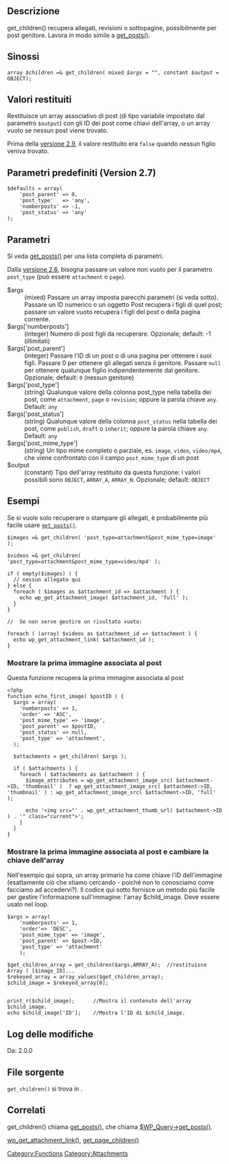 {{Languages|
{{en|Function Reference/get children}}
{{it|Riferimento funzioni/get children}}
{{ja|関数リファレンス/get children}}
{{pt-br|Referência de Função/get children}}
{{ru|Справочник по функциям/get children}}
}}

== Descrizione ==

get_children() recupera allegati, revisioni o sottopagine, possibilmente per post genitore. Lavora in modo simile a [[Function Reference/get posts|get_posts()]].

== Sinossi ==

<tt>array <var>$children</var> =& get_children( mixed <var>$args</var> = "", constant <var>$output</var> = OBJECT);</tt>

== Valori restituiti ==

Restituisce un array associativo di post (di tipo variabile impostato dal parametro <tt>$output</tt>) con gli ID dei post come chiavi dell'array, o un array vuoto se nessun post viene trovato.

Prima della [[Version 2.9|versione 2.9]], il valore restituito era <tt>false</tt> quando nessun figlio veniva trovato.

== Parametri predefiniti (Version 2.7) ==

<pre>$defaults = array( 
    'post_parent' => 0,
    'post_type'   => 'any', 
    'numberposts' => -1,
    'post_status' => 'any'
);</pre>

== Parametri ==

Si veda [[Template Tags/get posts|get_posts()]] per una lista completa di parametri.

Dalla [[Version 2.6|versione 2.6]], bisogna passare un valore non vuoto per il parametro <tt>post_type</tt> (può essere <tt>attachment</tt> o <tt>page</tt>).

;	$args
:		(mixed) Passare un array imposta parecchi parametri (si veda sotto). Passare un ID numerico o un oggetto Post recupera i figli di quel post; passare un valore vuoto recupera i figli del post o della pagina corrente.
;	$args['numberposts']
:		(integer) Numero di post figli da recuperare. Opzionale; default: -1 (illimitati)
;	$args['post_parent']
:		(integer) Passare l'ID di un post o di una pagina per ottenere i suoi figli. Passare 0 per ottenere gli allegati senza il genitore. Passare <tt>null</tt> per ottenere qualunque figlio indipendentemente dal genitore. Opzionale; default: <tt>0</tt> (nessun genitore)
;	$args['post_type']
:		(string) Qualunque valore della colonna post_type nella tabella dei post, come <tt>attachment</tt>, <tt>page</tt> o <tt>revision</tt>; oppure la parola chiave <tt>any</tt>. Default: <tt>any</tt>
;	$args['post_status']
:		(string) Qualunque valore della colonna <tt>post_status</tt> nella tabella dei post, come <tt>publish</tt>, <tt>draft</tt> o <tt>inherit</tt>; oppure la parola chiave <tt>any</tt>. Default: <tt>any</tt>
;	$args['post_mime_type']
:		(string) Un tipo mime completo o parziale, es. <tt>image</tt>, <tt>video</tt>, <tt>video/mp4</tt>, che viene confrontato con il campo <tt>post_mime_type</tt> di un post
;	$output
:		(constant) Tipo dell'array restituito da questa funzione: i valori possibili sono <tt>OBJECT</tt>, <tt>ARRAY_A</tt>, <tt>ARRAY_N</tt>. Opzionale; default: <tt>OBJECT</tt>

== Esempi ==

Se si vuole solo recuperare o stampare gli allegati, è probabilmente più facile usare <code>[[Template_Tags/get_posts#Show_attachments_for_the_current_post|get_posts()]]</code>.

<pre>$images =& get_children( 'post_type=attachment&post_mime_type=image' );

$videos =& get_children( 'post_type=attachment&post_mime_type=video/mp4' );

if ( empty($images) ) {
  // nessun allegato qui
} else {
  foreach ( $images as $attachment_id => $attachment ) {
    echo wp_get_attachment_image( $attachment_id, 'full' );
  }
}

//  Se non serve gestire un risultato vuoto:

foreach ( (array) $videos as $attachment_id => $attachment ) {
  echo wp_get_attachment_link( $attachment_id );
}</pre>

=== Mostrare la prima immagine associata al post ===
Questa funzione recupera la prima immagine associata al post
<pre>
<?php
function echo_first_image( $postID ) {
  $args = array(
    'numberposts' => 1,
    'order' => 'ASC',
    'post_mime_type' => 'image',
    'post_parent' => $postID,
    'post_status' => null,
    'post_type' => 'attachment',
  );

  $attachments = get_children( $args );

  if ( $attachments ) {
    foreach ( $attachments as $attachment ) {
      $image_attributes = wp_get_attachment_image_src( $attachment->ID, 'thumbnail' )  ? wp_get_attachment_image_src( $attachment->ID, 'thumbnail' ) : wp_get_attachment_image_src( $attachment->ID, 'full' );

      echo '<img src="' . wp_get_attachment_thumb_url( $attachment->ID ) . '" class="current">';
    }
  }
}
</pre>

=== Mostrare la prima immagine associata al post e cambiare la chiave dell'array ===
Nell'esempio qui sopra, un array primario ha come chiave l'ID dell'immagine (esattamente ciò che stiamo cercando - poiché non lo conosciamo come facciamo ad accedervi?). Il codice qui sotto fornisce un metodo più facile per gestire l'informazione sull'immagine: l'array $child_image. Deve essere usato nel loop.
 
<pre>
$args = array(
	'numberposts' => 1,
	'order'=> 'DESC',
	'post_mime_type' => 'image',
	'post_parent' => $post->ID,
	'post_type' => 'attachment'
	);

$get_children_array = get_children($args,ARRAY_A);  //restituisce Array ( [$image_ID]... 
$rekeyed_array = array_values($get_children_array);
$child_image = $rekeyed_array[0];  


print_r($child_image);  	//Mostra il contenuto dell'array $child_image.
echo $child_image['ID'];   	//Mostra l'ID di $child_image.
</pre>


== Log delle modifiche ==
Da: 2.0.0

== File sorgente ==

<tt>get_children()</tt> si trova in {{Trac|wp-includes/post.php}}.

== Correlati ==

get_children() chiama [[Template Tags/get posts|get_posts()]], che chiama [[Class Reference/WP Query#Methods|$WP_Query->get_posts()]].

[[it:Riferimento funzioni/wp get attachment link|wp_get_attachment_link()]],
[[it:Riferimento funzioni/get_page_children|get_page_children()]]

{{it:Tag Footer}}

[[Category:Functions]]
[[Category:Attachments]]